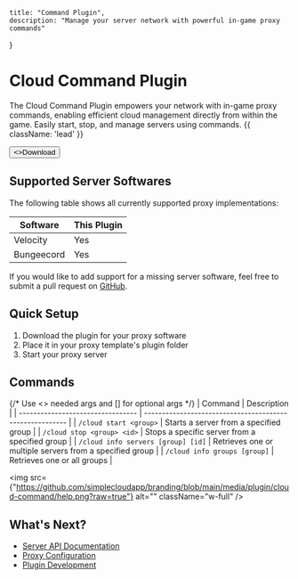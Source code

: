     title: "Command Plugin",
    description: "Manage your server network with powerful in-game proxy commands"
}

# Cloud Command Plugin

The Cloud Command Plugin empowers your network with in-game proxy commands, enabling efficient cloud management directly from within the game. Easily start, stop, and manage servers using commands. {{ className: 'lead' }}

<Button href="https://github.com/theSimpleCloud/command-plugin/releases" arrow="right">
    <>Download</>
</Button>

## Supported Server Softwares

The following table shows all currently supported proxy implementations:

| Software   | This Plugin |
| ---------- | ----------- |
| Velocity   | Yes         |      
| Bungeecord | Yes         | 

If you would like to add support for a missing server software, feel free to submit a pull request on [GitHub](https://github.com/theSimpleCloud/command-plugin).

## Quick Setup

1. Download the plugin for your proxy software
2. Place it in your proxy template's plugin folder
3. Start your proxy server

## Commands

{/* Use <> needed args and [] for optional args */}
| Command                           | Description                                              |
| --------------------------------- | -------------------------------------------------------- |
| `/cloud start <group>`            | Starts a server from a specified group                   |
| `/cloud stop <group> <id>`        | Stops a specific server from a specified group           |
| `/cloud info servers [group] [id]` | Retrieves one or multiple servers from a specified group |
| `/cloud info groups [group]`        | Retrieves one or all groups                              |

<img
    src={"https://github.com/simplecloudapp/branding/blob/main/media/plugin/cloud-command/help.png?raw=true"}
    alt=""
    className="w-full"
/>

## What's Next?

- [Server API Documentation](/api#server)
- [Proxy Configuration](/proxy)
- [Plugin Development](/plugins)
